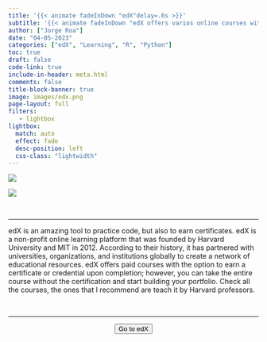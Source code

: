 ```yaml
---
title: '{{< animate fadeInDown "edX"delay=.6s >}}'
subtitle: '{{< animate fadeInDown "edX offers varios online courses with free verified certificates"delay=.6s >}}'
author: ["Jorge Roa"]
date: "04-05-2023"
categories: ["edX", "Learning", "R", "Python"]
toc: true
draft: false
code-link: true
include-in-header: meta.html
comments: false
title-block-banner: true
image: images/edx.png
page-layout: full
filters:
   - lightbox
lightbox: 
  match: auto
  effect: fade
  desc-position: left
  css-class: "lightwidth"
---
```


![](images/edx.png){fig-align="center"}

![](images/page.jpg)

</br>

<hr class="sep-2" />

edX is an amazing tool to practice code, but also to earn certificates. edX is a non-profit online learning platform that was founded by Harvard University and MIT in 2012. According to their history, it has partnered with universities, organizations, and institutions globally to create a network of educational resources. edX offers paid courses with the option to earn a certificate or credential upon completion; however, you can take the entire course without the certification and start building your portfolio. Check all the courses, the ones that I recommend are teach it by Harvard professors. 

</br>



<hr class="sep-2" />


<center>
<form action="https://www.edx.org/search?subject=Data%20Analysis%20%26%20Statistics">
<button class="btn-hover color-9" target="_blank">
Go to edX
</button>
</form>
</center>
